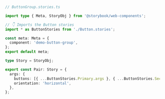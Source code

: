 ```ts
// ButtonGroup.stories.ts

import type { Meta, StoryObj } from '@storybook/web-components';

// 👇 Imports the Button stories
import * as ButtonStories from './Button.stories';

const meta: Meta = {
  component: 'demo-button-group',
};
export default meta;

type Story = StoryObj;

export const Pair: Story = {
  args: {
    buttons: [{ ...ButtonStories.Primary.args }, { ...ButtonStories.Secondary.args }],
    orientation: 'horizontal',
  },
};
```
